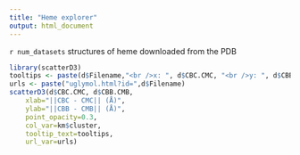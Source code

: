 ```yaml
---
title: "Heme explorer"
output: html_document
---
```


`r num_datasets` structures of heme downloaded from the PDB

```r
library(scatterD3)
tooltips <- paste(d$Filename,"<br />x: ", d$CBC.CMC, "<br />y: ", d$CBB.CMB)
urls <- paste("uglymol.html?id=",d$Filename)
scatterD3(d$CBC.CMC, d$CBB.CMB,
    xlab="||CBC - CMC|| (Å)",
    ylab="||CBB - CMB|| (Å)",
    point_opacity=0.3,
    col_var=km$cluster,
    tooltip_text=tooltips,
    url_var=urls)
```
